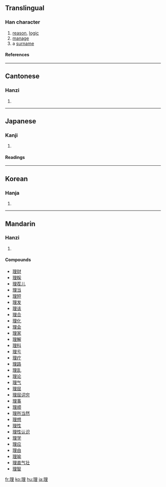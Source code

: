 {{see|&#xF9E4;}}

==Translingual==
===Han character===
{{Han char|rn=96|rad=玉|as=07|sn=11|four=1611<sub>4</sub>|canj=一土田土 (MGWG)|ids=⿰[[王]][[里]]}}
# [[reason]], [[logic]]
# [[manage]]
# a [[surname]]
====References====
{{Han ref|kx=0733.040|dkj=21014|dj=1145.010|hdz=21115.130|uh=7406|ud=29702|bh=B27A|bd=45690}}

----

==Cantonese==
===Hanzi===
{{yue-hanzi|jyut=|y=lei5}}
# {{defn|Cantonese}}

----
==Japanese==
===Kanji===
{{ja-kanji|grade=2|rs=玉07}}
# {{defn|Japanese}} 
====Readings====
{{ja-readings|on=[[り]] (ri)|kun=[[すじ]] (suji), [[ことわり]] (kotowari), [[おさめる]] (osameru)}}

----
==Korean==
===Hanja===
{{ko-hanja|hangeul=리>이|eumhun=|rv=ri>i|mr=ri>i|y=li>i}}
# {{defn|Korean}}

----
==Mandarin==
===Hanzi===
{{cmn-hanzi|pin=[[lǐ]] ([[li3]]), [[yá]] ([[ya2]])|wg=li<sup>3</sup>, ya<sup>2</sup>}}
# {{defn|Mandarin}}

====Compounds====
*[[理财]]
*[[理睬]]
*[[理茬儿]]
*[[理当]]
*[[理短]]
*[[理发]]
*[[理该]]
*[[理合]]
*[[理化]]
*[[理会]]
*[[理家]]
*[[理解]]
*[[理科]]
*[[理亏]]
*[[理疗]]
*[[理路]]
*[[理乱]]
*[[理论]]
*[[理气]]
*[[理屈]]
*[[理屈词穷]]
*[[理事]]
*[[理顺]]
*[[理所当然]]
*[[理想]]
*[[理性]]
*[[理性认识]]
*[[理学]]
*[[理应]]
*[[理由]]
*[[理喻]]
*[[理直气壮]]
*[[理智]]

[[fr:理]]
[[ko:理]]
[[hu:理]]
[[ja:理]]